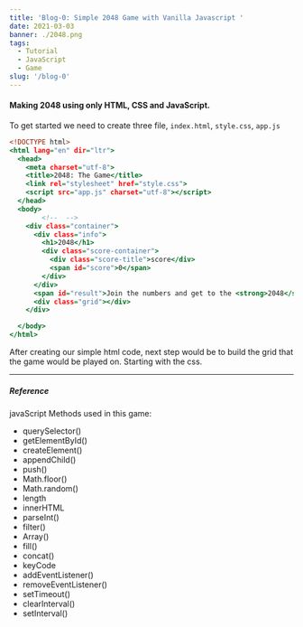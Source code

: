 ```yaml
---
title: 'Blog-0: Simple 2048 Game with Vanilla Javascript '
date: 2021-03-03
banner: ./2048.png
tags:
  - Tutorial
  - JavaScript
  - Game
slug: '/blog-0'
---
```

#### Making 2048 using only HTML, CSS and JavaScript.

To get started we need to create three file, `index.html`, `style.css`, `app.js`


```html:title=index.html
<!DOCTYPE html>
<html lang="en" dir="ltr">
  <head>
    <meta charset="utf-8">
    <title>2048: The Game</title>
    <link rel="stylesheet" href="style.css">
    <script src="app.js" charset="utf-8"></script>
  </head>
  <body>
		<!--  -->
    <div class="container">
      <div class="info">
        <h1>2048</h1>
        <div class="score-container">
          <div class="score-title">score</div>
          <span id="score">0</span>
        </div>
      </div>
      <span id="result">Join the numbers and get to the <strong>2048</strong> tile!</span>
      <div class="grid"></div>
    </div>

  </body>
</html>
```

After creating our simple html code, next step would be to build the grid that the game would be played on. Starting with the css.

---
##### Reference
javaScript Methods used in this game:
- querySelector()
- getElementById()
- createElement()
- appendChild()
- push()
- Math.floor()
- Math.random()
- length
- innerHTML
- parseInt()
- filter()
- Array()
- fill()
- concat()
- keyCode
- addEventListener()
- removeEventListener()
- setTimeout()
- clearInterval()
- setInterval()